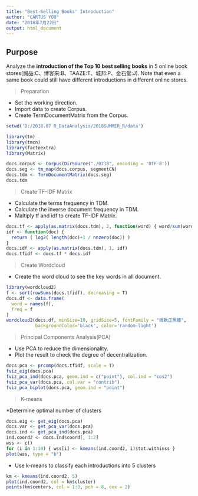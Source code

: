 ```yaml
---
title: "Best-Selling Books' Introduction"
author: "CARTUS YOU"
date: "2018年7月22日"
output: html_document
---
```


## Purpose

Analyze the **introduction of the Top 10 best selling books** in 5 online book stores(誠品:C、博客來:B、TAAZE:T、城邦:P、金石堂:J). Note that even a same book could still have different introductions in different online stores.

> Preparation

* Set the working direction.
* Import data to create Corpus.
* Create TermDocumentMatrix from the Corpus.
```r
setwd('D:/2018.07 R_DataAnalysis/2018SUMMER_R/data')

library(tm)
library(tmcn)
library(factoextra)
library(Matrix)

docs.corpus <- Corpus(DirSource("./0718", encoding = 'UTF-8'))
docs.seg <- tm_map(docs.corpus, segmentCN)
docs.tdm <- TermDocumentMatrix(docs.seg)
docs.tdm
```

> Create TF-IDF Matrix

* Calculate the terms frequency in TDM.
* Calculate the inverse document frequency in TDM.
* Maltiply tf and idf to create TF-IDF Matrix.
```r
docs.tf <- apply(as.matrix(docs.tdm), 2, function(word) { word/sum(word) })
idf <- function(doc) {
  return ( log2( length(doc)+1 / nnzero(doc)) )
}
docs.idf <- apply(as.matrix(docs.tdm), 1, idf)
docs.tfidf <- docs.tf * docs.idf
```

> Create Wordcloud

* Create the word cloud to see the key words in all document.
```r
library(wordcloud2)
f <- sort(rowSums(docs.tfidf), decreasing = T)
docs.df <- data.frame(
  word = names(f),
  freq = f
)
wordcloud2(docs.df, minSize=10, gridSize=5, fontFamily = "微軟正黑體",
           backgroundColor='black', color='random-light')
```

> Principal Components Analysis(PCA)

* Use PCA to reduce the dimensionality.
* Plot the result to check the degree of decentralization.
```r
docs.pca <- prcomp(docs.tfidf, scale = T)
fviz_eig(docs.pca)
fviz_pca_ind(docs.pca, geom.ind = c("point"), col.ind = "cos2")
fviz_pca_var(docs.pca, col.var = "contrib")
fviz_pca_biplot(docs.pca, geom.ind = "point")
```

> K-means

*Determine optimal number of clusters
```r
docs.eig <- get_eig(docs.pca)
docs.var <- get_pca_var(docs.pca)
docs.ind <- get_pca_ind(docs.pca)
ind.coord2 <- docs.ind$coord[, 1:2]
wss <- c()
for (i in 1:10) { wss[i] <- kmeans(ind.coord2, i)$tot.withinss }
plot(wss, type = "b")
```

* Use k-means to classify each introductions into 5 clusters
```r
km <- kmeans(ind.coord2, 5)
plot(ind.coord2, col = km$cluster)
points(km$centers, col = 1:3, pch = 8, cex = 2)

```










